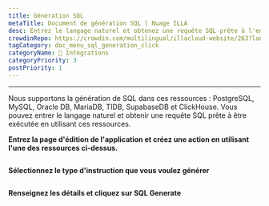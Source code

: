```yaml
---
title: Génération SQL
metaTitle: Document de génération SQL | Nuage ILLA
desc: Entrez le langage naturel et obtenez une requête SQL prête à l'emploi
crowdinRepo: https://crowdin.com/multilingual/illacloud-website/263?languages=fr&filter=basic&value=0
tagCategory: doc_menu_sql_generation_click
categoryName: 🔨 Intégrations
categoryPriority: 3
postPriority: 1
---
```


* * *

<Heading hidden>Génération SQL</Heading>

Nous supportons la génération de SQL dans ces ressources : PostgreSQL, MySQL, Oracle DB, MariaDB, TIDB, SupabaseDB et ClickHouse. Vous pouvez entrer le langage naturel et obtenir une requête SQL prête à être exécutée en utilisant ces ressources. 

**Entrez la page d'édition de l'application et créez une action en utilisant l'une des ressources ci-dessus.** 

<img src='https://cdn.illacloud.com/official-website/img/docs/assemble/sql_generate.png' alt="" />

**Sélectionnez le type d'instruction que vous voulez générer**

<img src='https://cdn.illacloud.com/official-website/img/docs/assemble/sql_generate(1).gif' alt="" />

**Renseignez les détails et cliquez sur SQL Generate**

<img src='https://cdn.illacloud.com/official-website/img/docs/assemble/sql_generate(2).png' alt="" />

